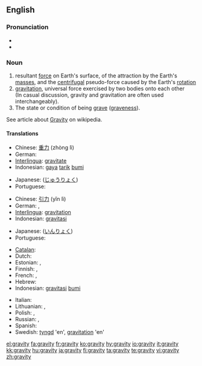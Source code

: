 ==English==
{{wikipedia}}
===Pronunciation===
*{{IPA|/ˈɡɹævɪti/}}
*{{audio|en-us-gravity.ogg|Audio (US)}}

===Noun===
{{en-noun|-}}

# resultant [[force]] on Earth's surface, of the attraction by the Earth's [[mass]]es, and the [[centrifugal]] pseudo-force caused by the Earth's [[rotation]]
# [[gravitation]], universal force exercised by two bodies onto each other<br> (In casual discussion, gravity and gravitation are often used interchangeably).
# The state or condition of being [[grave]] ([[graveness]]).
See article about [[w:Gravity|Gravity]] on wikipedia.

====Translations====
{{trans-top|resultant force on Earth's surface}}
* Chinese: [[重力]] (zhòng lì)
* German: {{t+|de|Erdanziehung|f}}
* [[Interlingua]]: [[gravitate]]
* Indonesian: [[gaya]] [[tarik]] [[bumi]]
{{trans-mid}}
* Japanese: {{t+|ja|重力|tr=jūryoku|sc=Jpan}}([[じゅうりょく]])
* Portuguese: {{t+|pt|gravidade|f}}
{{trans-bottom}}

{{trans-top|gravitation, gravity force on two mass bodies}}
* Chinese: [[引力]] (yǐn lì)
* German: {{t+|de|Schwerkraft|f}}, {{t+|de|Gravitation|f}}
* [[Interlingua]]: [[gravitation]]
* Indonesian: [[gravitasi]]

{{trans-mid}}
* Japanese: {{t+|ja|引力|tr=inryoku|sc=Jpan}}([[いんりょく]])
* Portuguese: {{t+|pt|gravitação|f}}
{{trans-bottom}}

{{trans-top|graveness, the condition or state of being grave}}
{{trans-mid}}
{{trans-bottom}}

{{rfc-trans}}
{{top}}
* [[Catalan]]: {{t|ca|gravetat|f}}
* Dutch: {{t+|pt|zwaartekracht|f}}
* Estonian: {{t-|et|raskusjõud}}, {{t-|et|gravitatsioon}}
* Finnish: {{t+|fi|painovoima}}, {{t+|fi|gravitaatio}}
* French: {{t+|fr|gravité|f}}, {{t+|fr|pesanteur|f}}
* Hebrew: {{t+|he|משיכה|f|tr=meshiĥa|sc=Hebr}}
* Indonesian: [[gravitasi]] [[bumi]]
{{mid}}
* Italian: {{t+|it|gravità|f}}
* Lithuanian: {{t+|lt|trauka|f}}, {{t+|lt|gravitacija|f}}
* Polish: {{t+|pl|grawitacja|f}}, {{t+|pl|ciążenie|n}}
* Russian: {{t+|ru|тяжесть|f|tr=tyazhest'|sc=Cyrl}}, {{t+|ru|гравитация|sc=Cyrl}}
* Spanish: {{t+|es|gravedad|f}}
* Swedish: [[tyngd]] 'en', [[gravitation]] 'en'
{{bottom}}

[[el:gravity]]
[[fa:gravity]]
[[fr:gravity]]
[[ko:gravity]]
[[hy:gravity]]
[[io:gravity]]
[[it:gravity]]
[[kk:gravity]]
[[hu:gravity]]
[[ja:gravity]]
[[fi:gravity]]
[[ta:gravity]]
[[te:gravity]]
[[vi:gravity]]
[[zh:gravity]]